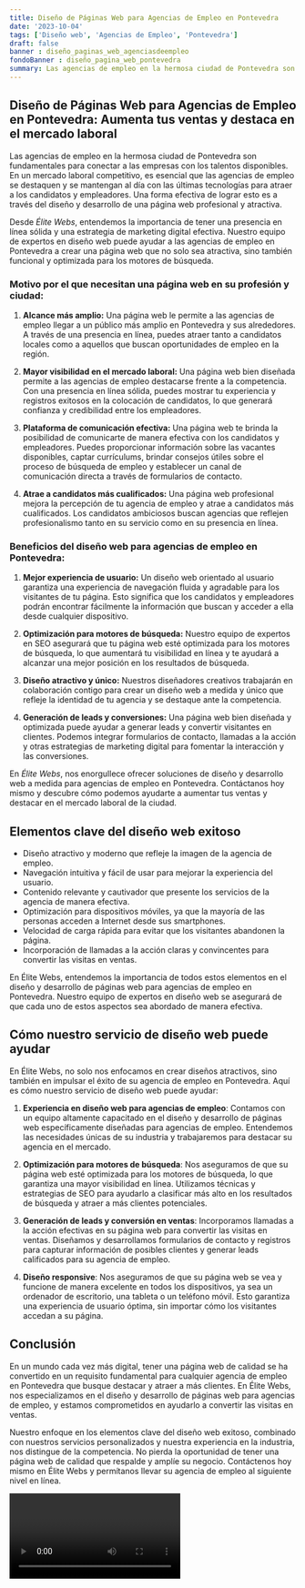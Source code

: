 ```yaml
---
title: Diseño de Páginas Web para Agencias de Empleo en Pontevedra
date: '2023-10-04'
tags: ['Diseño web', 'Agencias de Empleo', 'Pontevedra']
draft: false
banner : diseño_paginas_web_agenciasdeempleo
fondoBanner : diseño_pagina_web_pontevedra
summary: Las agencias de empleo en la hermosa ciudad de Pontevedra son fundamentales para conectar a las empresas con los talentos disponibles. En un mercado laboral competitivo, es esencial que las agencias de empleo se destaquen y se mantengan al día con las últimas tecnologías para atraer a los candidatos y empleadores. Una forma efectiva de lograr esto es a través del diseño y desarrollo de una página web profesional y atractiva. 
---
```


## Diseño de Páginas Web para Agencias de Empleo en Pontevedra: Aumenta tus ventas y destaca en el mercado laboral

Las agencias de empleo en la hermosa ciudad de Pontevedra son fundamentales para conectar a las empresas con los talentos disponibles. En un mercado laboral competitivo, es esencial que las agencias de empleo se destaquen y se mantengan al día con las últimas tecnologías para atraer a los candidatos y empleadores. Una forma efectiva de lograr esto es a través del diseño y desarrollo de una página web profesional y atractiva. 

Desde *Élite Webs*, entendemos la importancia de tener una presencia en línea sólida y una estrategia de marketing digital efectiva. Nuestro equipo de expertos en diseño web puede ayudar a las agencias de empleo en Pontevedra a crear una página web que no solo sea atractiva, sino también funcional y optimizada para los motores de búsqueda.

### Motivo por el que necesitan una página web en su profesión y ciudad:

1. **Alcance más amplio:** Una página web le permite a las agencias de empleo llegar a un público más amplio en Pontevedra y sus alrededores. A través de una presencia en línea, puedes atraer tanto a candidatos locales como a aquellos que buscan oportunidades de empleo en la región.

2. **Mayor visibilidad en el mercado laboral:** Una página web bien diseñada permite a las agencias de empleo destacarse frente a la competencia. Con una presencia en línea sólida, puedes mostrar tu experiencia y registros exitosos en la colocación de candidatos, lo que generará confianza y credibilidad entre los empleadores.

3. **Plataforma de comunicación efectiva:** Una página web te brinda la posibilidad de comunicarte de manera efectiva con los candidatos y empleadores. Puedes proporcionar información sobre las vacantes disponibles, captar currículums, brindar consejos útiles sobre el proceso de búsqueda de empleo y establecer un canal de comunicación directa a través de formularios de contacto.

4. **Atrae a candidatos más cualificados:** Una página web profesional mejora la percepción de tu agencia de empleo y atrae a candidatos más cualificados. Los candidatos ambiciosos buscan agencias que reflejen profesionalismo tanto en su servicio como en su presencia en línea.

### Beneficios del diseño web para agencias de empleo en Pontevedra:

1. **Mejor experiencia de usuario:** Un diseño web orientado al usuario garantiza una experiencia de navegación fluida y agradable para los visitantes de tu página. Esto significa que los candidatos y empleadores podrán encontrar fácilmente la información que buscan y acceder a ella desde cualquier dispositivo.

2. **Optimización para motores de búsqueda:** Nuestro equipo de expertos en SEO asegurará que tu página web esté optimizada para los motores de búsqueda, lo que aumentará tu visibilidad en línea y te ayudará a alcanzar una mejor posición en los resultados de búsqueda.

3. **Diseño atractivo y único:** Nuestros diseñadores creativos trabajarán en colaboración contigo para crear un diseño web a medida y único que refleje la identidad de tu agencia y se destaque ante la competencia.

4. **Generación de leads y conversiones:** Una página web bien diseñada y optimizada puede ayudar a generar leads y convertir visitantes en clientes. Podemos integrar formularios de contacto, llamadas a la acción y otras estrategias de marketing digital para fomentar la interacción y las conversiones.

En *Élite Webs*, nos enorgullece ofrecer soluciones de diseño y desarrollo web a medida para agencias de empleo en Pontevedra. Contáctanos hoy mismo y descubre cómo podemos ayudarte a aumentar tus ventas y destacar en el mercado laboral de la ciudad.

<GifSeo />

<Cta />

## Elementos clave del diseño web exitoso

- Diseño atractivo y moderno que refleje la imagen de la agencia de empleo.
- Navegación intuitiva y fácil de usar para mejorar la experiencia del usuario.
- Contenido relevante y cautivador que presente los servicios de la agencia de manera efectiva.
- Optimización para dispositivos móviles, ya que la mayoría de las personas acceden a Internet desde sus smartphones.
- Velocidad de carga rápida para evitar que los visitantes abandonen la página.
- Incorporación de llamadas a la acción claras y convincentes para convertir las visitas en ventas.

En Élite Webs, entendemos la importancia de todos estos elementos en el diseño y desarrollo de páginas web para agencias de empleo en Pontevedra. Nuestro equipo de expertos en diseño web se asegurará de que cada uno de estos aspectos sea abordado de manera efectiva.

## Cómo nuestro servicio de diseño web puede ayudar

En Élite Webs, no solo nos enfocamos en crear diseños atractivos, sino también en impulsar el éxito de su agencia de empleo en Pontevedra. Aquí es cómo nuestro servicio de diseño web puede ayudar:

1. **Experiencia en diseño web para agencias de empleo**: Contamos con un equipo altamente capacitado en el diseño y desarrollo de páginas web específicamente diseñadas para agencias de empleo. Entendemos las necesidades únicas de su industria y trabajaremos para destacar su agencia en el mercado.

2. **Optimización para motores de búsqueda**: Nos aseguramos de que su página web esté optimizada para los motores de búsqueda, lo que garantiza una mayor visibilidad en línea. Utilizamos técnicas y estrategias de SEO para ayudarlo a clasificar más alto en los resultados de búsqueda y atraer a más clientes potenciales.

3. **Generación de leads y conversión en ventas**: Incorporamos llamadas a la acción efectivas en su página web para convertir las visitas en ventas. Diseñamos y desarrollamos formularios de contacto y registros para capturar información de posibles clientes y generar leads calificados para su agencia de empleo.

4. **Diseño responsive**: Nos aseguramos de que su página web se vea y funcione de manera excelente en todos los dispositivos, ya sea un ordenador de escritorio, una tableta o un teléfono móvil. Esto garantiza una experiencia de usuario óptima, sin importar cómo los visitantes accedan a su página.

## Conclusión

En un mundo cada vez más digital, tener una página web de calidad se ha convertido en un requisito fundamental para cualquier agencia de empleo en Pontevedra que busque destacar y atraer a más clientes. En Élite Webs, nos especializamos en el diseño y desarrollo de páginas web para agencias de empleo, y estamos comprometidos en ayudarlo a convertir las visitas en ventas.

Nuestro enfoque en los elementos clave del diseño web exitoso, combinado con nuestros servicios personalizados y nuestra experiencia en la industria, nos distingue de la competencia. No pierda la oportunidad de tener una página web de calidad que respalde y amplíe su negocio. Contáctenos hoy mismo en Élite Webs y permítanos llevar su agencia de empleo al siguiente nivel en línea.

<Video />

<CtaBot job='Agencias de Empleo' city='Pontevedra'/>

<Gmaps query='Pontevedra+españa+maps' />